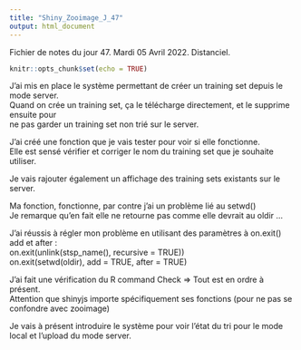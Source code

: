 ```yaml
---
title: "Shiny_Zooimage_J_47"
output: html_document
---
```


Fichier de notes du jour 47. Mardi 05 Avril 2022. Distanciel.

```r
knitr::opts_chunk$set(echo = TRUE)
```

J'ai mis en place le système permettant de créer un training set depuis le mode server. \
Quand on crée un training set, ça le télécharge directement, et le supprime ensuite pour \
ne pas garder un training set non trié sur le server. \

J'ai créé une fonction que je vais tester pour voir si elle fonctionne. \
Elle est sensé vérifier et corriger le nom du training set que je souhaite utiliser. \

Je vais rajouter également un affichage des training sets existants sur le server. \

Ma fonction, fonctionne, par contre j'ai un problème lié au setwd() \
Je remarque qu'en fait elle ne retourne pas comme elle devrait au oldir ... \

J'ai réussis à régler mon problème en utilisant des paramètres à on.exit() add et after : \
        on.exit(unlink(stsp_name(), recursive = TRUE)) \
        on.exit(setwd(oldir), add = TRUE, after = TRUE) \
        
J'ai fait une vérification du R command Check => Tout est en ordre à présent. \
Attention que shinyjs importe spécifiquement ses fonctions (pour ne pas se confondre avec zooimage) \

Je vais à présent introduire le système pour voir l'état du tri pour le mode local et l'upload du mode server. \
